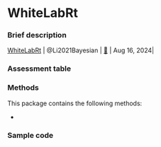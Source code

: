 # WhiteLabRt {#sec-top .unnumbered}


### Brief description

| [WhiteLabRt](package_WhiteLabRt.qmd#sec-top) | @Li2021Bayesian | [🔗](https://github.com/cmilando/WhiteLabRt) | Aug 16, 2024|

### Assessment table

### Methods

This package contains the following methods:

- 

### Sample code
